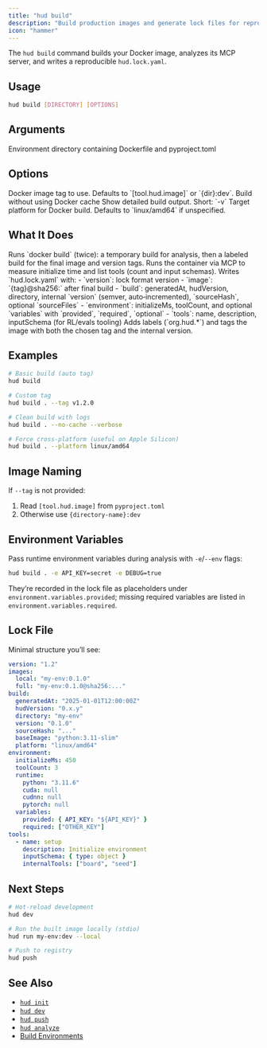 ```yaml
---
title: "hud build"
description: "Build production images and generate lock files for reproducible environments"
icon: "hammer"
---
```


The `hud build` command builds your Docker image, analyzes its MCP server, and writes a reproducible `hud.lock.yaml`.

## Usage

```bash
hud build [DIRECTORY] [OPTIONS]
```

## Arguments

<ParamField path="directory" type="string" default=".">
  Environment directory containing Dockerfile and pyproject.toml
</ParamField>

## Options

<ParamField path="--tag" type="string">
  Docker image tag to use. Defaults to `[tool.hud.image]` or `{dir}:dev`.
</ParamField>

<ParamField path="--no-cache" type="boolean" default="false">
  Build without using Docker cache
</ParamField>

<ParamField path="--verbose" type="boolean" default="false">
  Show detailed build output. Short: `-v`
</ParamField>

<ParamField path="--platform" type="string" default="linux/amd64">
  Target platform for Docker build. Defaults to `linux/amd64` if unspecified.
</ParamField>

## What It Does

<Steps>
<Step title="Build Docker Image">
Runs `docker build` (twice): a temporary build for analysis, then a labeled build for the final image and version tags.
</Step>

<Step title="Analyze Environment">
Runs the container via MCP to measure initialize time and list tools (count and input schemas).
</Step>

<Step title="Generate Lock File">
Writes `hud.lock.yaml` with:
- `version`: lock format version
- `image`: `{tag}@sha256:<id>` after final build
- `build`: generatedAt, hudVersion, directory, internal `version` (semver, auto‑incremented), `sourceHash`, optional `sourceFiles`
- `environment`: initializeMs, toolCount, and optional `variables` with `provided`, `required`, `optional`
- `tools`: name, description, inputSchema (for RL/evals tooling)
</Step>

<Step title="Retag & Label">
Adds labels (`org.hud.*`) and tags the image with both the chosen tag and the internal version.
</Step>
</Steps>

## Examples

```bash
# Basic build (auto tag)
hud build

# Custom tag
hud build . --tag v1.2.0

# Clean build with logs
hud build . --no-cache --verbose

# Force cross‑platform (useful on Apple Silicon)
hud build . --platform linux/amd64
```

## Image Naming

If `--tag` is not provided:
1. Read `[tool.hud.image]` from `pyproject.toml`
2. Otherwise use `{directory-name}:dev`

## Environment Variables

Pass runtime environment variables during analysis with `-e`/`--env` flags:

```bash
hud build . -e API_KEY=secret -e DEBUG=true
```

They’re recorded in the lock file as placeholders under `environment.variables.provided`; missing required variables are listed in `environment.variables.required`.

## Lock File

Minimal structure you’ll see:

```yaml
version: "1.2"
images:
  local: "my-env:0.1.0"
  full: "my-env:0.1.0@sha256:..."
build:
  generatedAt: "2025-01-01T12:00:00Z"
  hudVersion: "0.x.y"
  directory: "my-env"
  version: "0.1.0"
  sourceHash: "..."
  baseImage: "python:3.11-slim"
  platform: "linux/amd64"
environment:
  initializeMs: 450
  toolCount: 3
  runtime:
    python: "3.11.6"
    cuda: null
    cudnn: null
    pytorch: null
  variables:
    provided: { API_KEY: "${API_KEY}" }
    required: ["OTHER_KEY"]
tools:
  - name: setup
    description: Initialize environment
    inputSchema: { type: object }
    internalTools: ["board", "seed"]
```

## Next Steps

```bash
# Hot‑reload development
hud dev

# Run the built image locally (stdio)
hud run my-env:dev --local

# Push to registry
hud push
```

## See Also

- [`hud init`](/reference/cli/init)
- [`hud dev`](/reference/cli/dev)
- [`hud push`](/reference/cli/push)
- [`hud analyze`](/reference/cli/analyze)
- [Build Environments](/build-environments)
